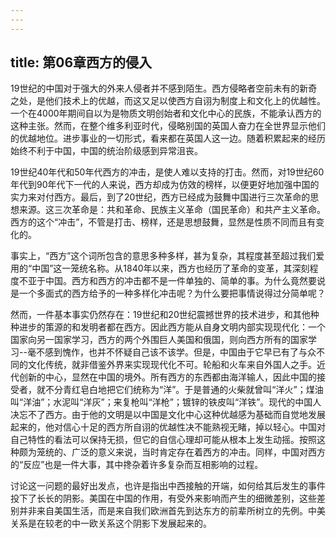 ```yaml
---
---
---
```

title: 第06章西方的侵入
---



19世纪的中国对于强大的外来人侵者并不感到陌生。西方侵略者空前未有的新奇之处，是他们技术上的优越，而这又足以使西方自诩为制度上和文化上的优越性。一个在4000年期间自以为是物质文明创始者和文化中心的民族，不能承认西方的这种主张。然而，在整个维多利亚时代，侵略别国的英国人奋力在全世界显示他们的优越地位。进步事业的一切形式，看来都在英国人这一边。随着积累起来的经历始终不利于中国，中国的统治阶级感到异常沮丧。

19世纪40年代和50年代西方的冲击，是使人难以支持的打击。然而，对19世纪60年代到90年代下一代的人来说，西方却成为仿效的榜样，以便更好地加强中国的实力来对付西方。最后，到了20世纪，西方已经成为鼓舞中国进行三次革命的思想来源。这三次革命是：共和革命、民族主义革命（国民革命）和共产主义革命。西方的这个“冲击”，不管是打击、榜样，还是思想鼓舞，显然是性质不同而且有变化的。

事实上，“西方”这个词所包含的意思多种多样，甚为复杂，其程度甚至超过我们爱用的“中国”这一笼统名称。从1840年以来，西方也经历了革命的变革，其深刻程度不亚于中国。西方和西方的冲击都不是一件单独的、简单的事。为什么竟然要说是一个多面式的西方给予的一种多样化冲击呢？为什么要把事情说得过分简单呢？

然而，一件基本事实仍然存在：19世纪和20世纪震撼世界的技术进步，和其他种种进步的策源的和发明者都在西方。因此西方能从自身文明内部实现现代化：一个国家向另一国家学习，西方的两个外围巨人美国和俄国，则向西方所有的国家学习--毫不感到愧作，也并不怀疑自己该不该学。但是，中国由于它早已有了与众不同的文化传统，就非借鉴外界来实现现代化不可。轮船和火车来自外国人之手。近代创新的中心，显然在中国的境外。所有西方的东西都由海洋输人，因此中国的接受者，就不分青红皂白地把它们统称为“洋”。于是普通的火柴就曾叫“洋火”；煤油叫“洋油”；水泥叫“洋灰”；来复枪叫“洋枪”；镀锌的铁皮叫“洋铁”。现代的中国人决忘不了西方。由于他的文明是以中国是文化中心这种优越感为基础而自觉地发展起来的，他对信心十足的西方所自诩的优越性决不能熟视无睹，掉以轻心。中国对自己特性的看法可以保持无损，但它的自信心理却可能从根本上发生动摇。按照这种颇为笼统的、广泛的意义来说，当时肯定存在着西方的冲击。同样，中国对西方的“反应”也是一件大事，其中搀杂着许多复杂而互相影响的过程。



讨论这一问题的最好出发点，也许是指出中西接触的开端，如何给其后发生的事件投下了长长的阴影。美国在中国的作用，有受外来影响而产生的细微差别，这些差别并非来自美国生活，而是来自我们欧洲首先到达东方的前辈所树立的先例。中美关系是在较老的中一欧关系这个阴影下发展起来的。